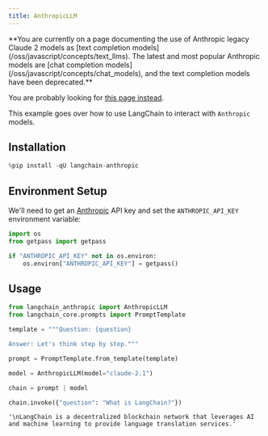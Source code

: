 ```yaml
---
title: AnthropicLLM
---
```



<Warning>
**You are currently on a page documenting the use of Anthropic legacy Claude 2 models as [text completion models](/oss/javascript/concepts/text_llms). The latest and most popular Anthropic models are [chat completion models](/oss/javascript/concepts/chat_models), and the text completion models have been deprecated.**


You are probably looking for [this page instead](/oss/javascript/integrations/chat/anthropic/).
</Warning>

This example goes over how to use LangChain to interact with `Anthropic` models.

## Installation


```python
%pip install -qU langchain-anthropic
```

## Environment Setup

We'll need to get an [Anthropic](https://console.anthropic.com/settings/keys) API key and set the `ANTHROPIC_API_KEY` environment variable:


```python
import os
from getpass import getpass

if "ANTHROPIC_API_KEY" not in os.environ:
    os.environ["ANTHROPIC_API_KEY"] = getpass()
```

## Usage


```python
from langchain_anthropic import AnthropicLLM
from langchain_core.prompts import PromptTemplate

template = """Question: {question}

Answer: Let's think step by step."""

prompt = PromptTemplate.from_template(template)

model = AnthropicLLM(model="claude-2.1")

chain = prompt | model

chain.invoke({"question": "What is LangChain?"})
```



```output
'\nLangChain is a decentralized blockchain network that leverages AI and machine learning to provide language translation services.'
```
